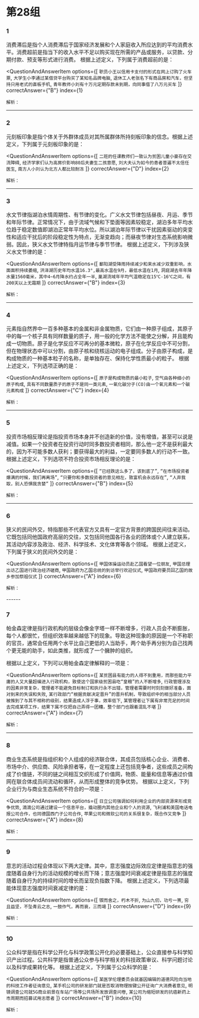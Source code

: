 
<AnswerCard/>

# 第28组

### 1
消费滞后是指个人消费滞后于国家经济发展和个人家庭收入所应达到的平均消费水平。消费超前是指当下的收入水平不足以购买现在所需的产品或服务，以贷款、分期付款、预支等形式进行消费。
根据上述定义，下列属于消费超前的是：

<QuestionAndAnswerItem
    options={[
        `职员小王以信用卡支付的形式在网上订购了火车票`,
        `大学生小李通过某借贷平台购买了某知名品牌电脑`,
        `退休工人老张名下有商品房和汽车，但坚持只用老式的直板手机`,
        `青年教师小刘有十万元定期存款未到期，向同事借了八万元买车`
    ]}
    correctAnswer={"B"}
    index={1}
>
    解析：
</QuestionAndAnswerItem>

------

### 2
元刻板印象是指个体关于外群体成员对其所属群体所持刻板印象的信念。根据上述定义，下列属于元刻板印象的是：

<QuestionAndAnswerItem
    options={[
        `二班的任课教师们一致认为贫困儿童小豪存在交流障碍`,
        `经济学家们认为高房价影响80后夫妻生二孩意愿`,
        `刘大夫认为如今的患者普遍不太信任医生`,
        `南方人小刘认为北方人都比较耐冻`
    ]}
    correctAnswer={"D"}
    index={2}
>
    解析：
</QuestionAndAnswerItem>

------

### 3
水文节律指湖泊水情周期性、有节律的变化。广义水文节律包括昼夜、月运、季节和年际节律。正常情况下，由于流域气候和下垫面等因素较稳定，湖泊多年平均水位趋于稳定数值即湖泊正常年平均水位。所以湖泊年际节律以干扰因素驱动的突变性和适应干扰后的阶段稳定性为特点，无渐变趋向；而昼夜节律对生态系统影响微弱。因此，狭义水文节律特指月运节律与季节节律。
根据上述定义，下列涉及狭义水文节律的是：

<QuestionAndAnswerItem
    options={[
        `鄱阳湖受降雨持续减少和来水减少双重影响，水面面积持续萎缩`,
        `洪泽湖历史年均水温16.3°,最高水温在9月，最低水温在1月`,
        `洞庭湖去年年降水量1560毫米，其中4~6月降水约占全年一半`,
        `巢湖流域年平均气温稳定在15℃-16℃之间，有200天以上无霜期`
    ]}
    correctAnswer={"B"}
    index={3}
>
    解析：
</QuestionAndAnswerItem>

------

### 4
元素指自然界中一百多种基本的金属和非金属物质，它们由一种原子组成，其原子中的每一个核子具有同样数量的质子，用一般的化学方法不能使之分解，并且能构成一切物质。原子是化学反应不可再分的基本微粒，原子在化学反应中不可分割，但在物理状态中可以分割，由原子核和绕核运动的电子组成。分子由原子构成，是构成物质的一种基本粒子的名称，是单独存在、保持化学性质最小的粒子。
根据上述定义，下列选项正确的是：

<QuestionAndAnswerItem
    options={[
        `原子是构成物质的最小粒子`,
        `空气由各种细小的原子构成`,
        `具有不同数量质子的原子不是同一类元素`,
        `一氧化碳分子(CO)由一个氧元素和一个碳元素构成`
    ]}
    correctAnswer={"C"}
    index={4}
>
    解析：
</QuestionAndAnswerItem>

------

### 5
投资市场相反理论是指投资市场本身并不创造新的价值，没有增值，甚至可以说是减值。如果一个投资者在投资行动时同多数投资者相同，那么他一定不是获利最大的，因为不可能多数人获利；要获得最大的利益，一定要同多数人的行动不一致。根据上述定义，下列选项不符合投资市场相反理论的是：

<QuestionAndAnswerItem
    options={[
        `“已经跌这么多了，该到底了”`,
        `“在市场投资者爆满的时候，我们再离场”`,
        `“只要你和多数投资者的意见相左，致富机会永远存在”`,
        `“人弃我取，别人恐惧我贪婪”`
    ]}
    correctAnswer={"B"}
    index={5}
>
    解析：
</QuestionAndAnswerItem>

------

### 6
狭义的民间外交，特指那些不代表官方又具有一定官方背景的跨国民间往来活动。它既包括同他国政府高层的交往，又包括同他国各行各业的团体或个人建立联系，其活动内容涉及政治、经济、科学技术、文化体育等各个领域。
根据上述定义，下列属于狭义的民间外交的是：

<QuestionAndAnswerItem
    options={[
        `甲国体操运动员赴乙国看望一位朋友`,
        `甲国总理出访乙国进行政治经济磋商`,
        `甲国政府为乙国总统的到访举行欢迎仪式`,
        `甲国政府要员回乙国的故乡参加祭祖仪式`
    ]}
    correctAnswer={"A"}
    index={6}
>
    解析：
</QuestionAndAnswerItem>
------

### 7
帕金森定律是指行政机构的层级会像金字塔一样不断增多，行政人员会不断膨胀，每个人都很忙，但组织效率越来越低下的现象。导致这种现象的原因是一个不称职的官员，通常会任用两个水平比自己更低的人当助手，两个助手再分别为自己找两个更无能的助手，如此类推，就形成了一个臃肿的组织。

根据以上定义，下列可以用帕金森定律解释的一项是：

<QuestionAndAnswerItem
    options={[
        `某贫困县有能力的人得不到重用，而那些能力平庸的人又大量超编进入行政机构，致使这个国家级贫困县吃“皇粮”的人不断增多`,
        `行政管理涉及的因素非常复杂，管理者不能避免目标制订和执行永不出错，管理者需要时时刻刻做好准备，面对到来的失误和失败`,
        `某行政部门“根据贡献决定晋升”的晋升机制，导致组织中的相当部分人员被推到了与其不相称的级别，结果造成人浮于事，效率低下`,
        `某管理者让下属有非常充足的时间去完成某项工作，结果下属不仅把自己弄得一团糟，整个部门也跟着混乱不堪`
    ]}
    correctAnswer={"A"}
    index={7}
>
    解析：
</QuestionAndAnswerItem>

------

### 8
商业生态系统是指组织和个人组成的经济联合体，其成员包括核心企业、消费者、市场中介、供应商、风险承担者等，在一定程度上还包括竞争者，这些成员之间构成了价值链，不同的链之间相互交织形成了价值网，物质、能量和信息等通过价值网在联合体成员间流动和循环，从而形成整体的竞争优势。
根据以上定义，下列企业行为与商业生态系统不符合的一项是：

<QuestionAndAnswerItem
    options={[
        `日立公司强调如何利用企业的内部资源来形成竞争优势`,
        `滴滴公司通过建设一个信息平台，撬动圈内其他企业和个人的资源`,
        `飞利浦和美国电话电报公司合作，也同德国西门子公司合作`,
        `苹果公司和微软公司的关系很复杂，既合作又竞争`
    ]}
    correctAnswer={"A"}
    index={8}
>
    解析：
</QuestionAndAnswerItem>

------

### 9
意志的活动过程会体现以下两大定律。其中，意志强度边际效应定律是指意志的强度随着自身行为的活动规模的增长而下降；意志强度时间衰减定律是指意志的强度随着自身行为的持续时间的增长而呈现负指数下降。
根据上述定义，下列选项最能体现意志强度时间衰减定律的是：

<QuestionAndAnswerItem
    options={[
        `锲而舍之，朽木不折`,
        `为山九仞，功亏一篑`,
        `穷且益坚，不坠青云之志`,
        `一鼓作气，再而衰，三而竭`
    ]}
    correctAnswer={"D"}
    index={9}
>
    解析：
</QuestionAndAnswerItem>

------

### 10
公众科学是指在科学公开化与科学政策公开化的必要基础上，公众直接参与科学知识产出过程。公共科学是指普通公众参与科学相关的科技政策审议、科学问题讨论以及科学成果转化等。
根据上述定义，下列属于公众科学的是：

<QuestionAndAnswerItem
    options={[
        `某医学伦理委员会就基因编辑的道德风险向当地的科技工作者征询意见`,
        `某手机公司的研发部门就是否取消物理按键公开征询广大消费者意见`,
        `明镜调查公司就5G商业前景在车站广场等公共场所发放调查问卷`,
        `某公司为缩短研发的抗癌新药上市周期而招募试用志愿者`
    ]}
    correctAnswer={"B"}
    index={10}
>
    解析：
</QuestionAndAnswerItem>

